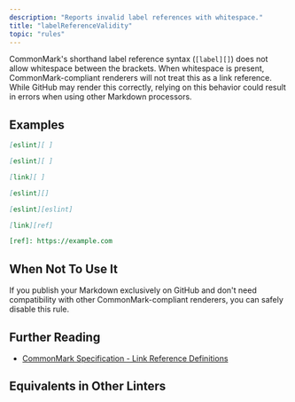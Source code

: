 ```yaml
---
description: "Reports invalid label references with whitespace."
title: "labelReferenceValidity"
topic: "rules"
---
```



<RuleSummary plugin="md" rule="labelReferenceValidity" />

CommonMark's shorthand label reference syntax (`[label][]`) does not allow whitespace between the brackets.
When whitespace is present, CommonMark-compliant renderers will not treat this as a link reference.
While GitHub may render this correctly, relying on this behavior could result in errors when using other Markdown processors.

## Examples

<Tabs>
<TabItem label="❌ Incorrect">

```markdown
[eslint][ ]
```

```markdown
[eslint][ ]
```

```markdown
[link][ ]
```

</TabItem>
<TabItem label="✅ Correct">

```markdown
[eslint][]
```

```markdown
[eslint][eslint]
```

```markdown
[link][ref]

[ref]: https://example.com
```

</TabItem>
</Tabs>

## When Not To Use It

If you publish your Markdown exclusively on GitHub and don't need compatibility with other CommonMark-compliant renderers, you can safely disable this rule.

## Further Reading

- [CommonMark Specification - Link Reference Definitions](https://spec.commonmark.org/0.30/#link-reference-definitions)

## Equivalents in Other Linters

<RuleEquivalents pluginId="md" ruleId="labelReferenceValidity" />

